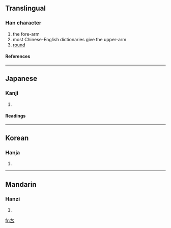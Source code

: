 ==Translingual==
===Han character===
{{Han char|rad=厶|as=02|sn=4|four=|canj=大戈 (KI), X大戈 (XKI)}}
# the fore-arm
# most Chinese-English dictionaries give the upper-arm
# [[round]]
====References====
{{Han ref|kx=0164.040|dkj=03062|dj=0371.270|hdz=10384.040|uh=53B7|ud=21431}}
----
==Japanese==
===Kanji===
{{ja-kanji|grade=|rs=厶02}}
# {{defn|Japanese}} 
====Readings====
{{ja-readings|on=[[こう]] (kō)|kun=[[かいな]] (kaina), [[まるい]] (marui)}}
----
==Korean==
===Hanja===
{{ko-hanja|hangeul=굉|rv=goeng|mr=koeng}}
# {{defn|Korean}}
----
==Mandarin==
===Hanzi===
{{cmn-hanzi|pin=[[gōng]] (gong1), [[miǎn]] (mian3)|wg=kung<sup>1</sup>, mien<sup>3</sup>}}
# {{defn|Mandarin}}

[[fr:厷]]